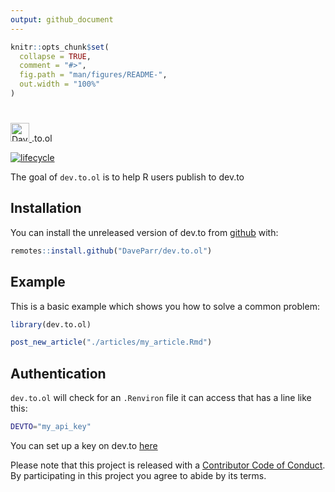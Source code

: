 ```yaml
---
output: github_document
---
```


<!-- README.md is generated from README.Rmd. Please edit that file -->

```r
knitr::opts_chunk$set(
  collapse = TRUE,
  comment = "#>",
  fig.path = "man/figures/README-",
  out.width = "100%"
)
```
# <a href="https://dev.to/daveparr">
  <img src="https://d2fltix0v2e0sb.cloudfront.net/dev-badge.svg" alt="Dave Parr's DEV Profile" height="30" width="30">
</a>.to.ol

<!-- badges: start -->
[![lifecycle](https://img.shields.io/badge/lifecycle-experimental-orange.svg)](https://www.tidyverse.org/lifecycle/#experimental)
<!-- badges: end -->

The goal of `dev.to.ol` is to help R users publish to dev.to

## Installation

You can install the unreleased version of dev.to from [github](www.github.com) with:

``` r
remotes::install.github("DaveParr/dev.to.ol")
```

## Example

This is a basic example which shows you how to solve a common problem:

```r
library(dev.to.ol)

post_new_article("./articles/my_article.Rmd")
```

## Authentication

`dev.to.ol` will check for an `.Renviron` file it can access that has a line like this:

``` sh
DEVTO="my_api_key"
```

You can set up a key on dev.to [here](https://dev.to/settings/account)

Please note that this project is released with a [Contributor Code of Conduct](CODE_OF_CONDUCT.md).
By participating in this project you agree to abide by its terms.
